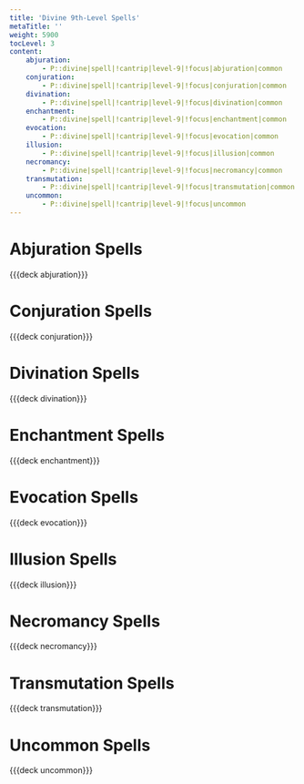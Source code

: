 ```yaml
---
title: 'Divine 9th-Level Spells'
metaTitle: ''
weight: 5900
tocLevel: 3
content:
    abjuration:
        - P::divine|spell|!cantrip|level-9|!focus|abjuration|common
    conjuration:
        - P::divine|spell|!cantrip|level-9|!focus|conjuration|common
    divination:
        - P::divine|spell|!cantrip|level-9|!focus|divination|common
    enchantment:
        - P::divine|spell|!cantrip|level-9|!focus|enchantment|common
    evocation:
        - P::divine|spell|!cantrip|level-9|!focus|evocation|common
    illusion:
        - P::divine|spell|!cantrip|level-9|!focus|illusion|common
    necromancy:
        - P::divine|spell|!cantrip|level-9|!focus|necromancy|common
    transmutation:
        - P::divine|spell|!cantrip|level-9|!focus|transmutation|common
    uncommon:
        - P::divine|spell|!cantrip|level-9|!focus|uncommon
---
```


# Abjuration Spells

{{{deck abjuration}}}

# Conjuration Spells

{{{deck conjuration}}}

# Divination Spells

{{{deck divination}}}

# Enchantment Spells

{{{deck enchantment}}}

# Evocation Spells

{{{deck evocation}}}

# Illusion Spells

{{{deck illusion}}}

# Necromancy Spells

{{{deck necromancy}}}

# Transmutation Spells

{{{deck transmutation}}}

# Uncommon Spells

{{{deck uncommon}}}
